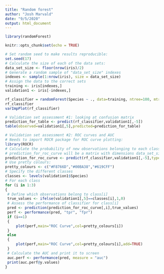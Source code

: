 ```yaml
---
title: "Random forest"
author: "Josh Marvald"
date: "9/5/2020"
output: html_document
---
```

```r
library(randomForest)
```


```r
knitr::opts_chunk$set(echo = TRUE)
```

```r
# Set random seed to make results reproducible:
set.seed(17)
# Calculate the size of each of the data sets:
data_set_size <- floor(nrow(iris)/2)
# Generate a random sample of "data_set_size" indexes
indexes <- sample(1:nrow(iris), size = data_set_size)
# Assign the data to the correct sets
training <- iris[indexes,]
validation1 <- iris[-indexes,]
```


```r
rf_classifier = randomForest(Species ~ ., data=training, ntree=100, mtry=2, importance=TRUE)
rf_classifier
varImpPlot(rf_classifier)
```


```r
# Validation set assessment #1: looking at confusion matrix
prediction_for_table <- predict(rf_classifier,validation1[,-5])
table(observed=validation1[,5],predicted=prediction_for_table)
```


```r
# Validation set assessment #2: ROC curves and AUC
# Needs to import ROCR package for ROC curve plotting:
library(ROCR)
# Calculate the probability of new observations belonging to each class
# prediction_for_roc_curve will be a matrix with dimensions data_set_size x number_of_classes
prediction_for_roc_curve <- predict(rf_classifier,validation1[,-5],type="prob")
# Use pretty colours:
pretty_colours <- c("#F8766D","#00BA38","#619CFF")
# Specify the different classes 
classes <- levels(validation1$Species)
# For each class
for (i in 1:3)
{
 # Define which observations belong to class[i]
 true_values <- ifelse(validation1[,5]==classes[i],1,0)
 # Assess the performance of classifier for class[i]
 pred <- prediction(prediction_for_roc_curve[,i],true_values)
 perf <- performance(pred, "tpr", "fpr")
 if (i==1)
 {
     plot(perf,main="ROC Curve",col=pretty_colours[i]) 
 }
 else
 {
     plot(perf,main="ROC Curve",col=pretty_colours[i],add=TRUE) 
 }
 # Calculate the AUC and print it to screen
 auc.perf <- performance(pred, measure = "auc")
 print(auc.perf@y.values)
}
```







